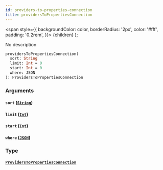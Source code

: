 ```yaml
---
id: providers-to-properties-connection
title: providersToPropertiesConnection
---
```


<span
style={{
      backgroundColor: color,
      borderRadius: '2px',
      color: '#fff',
      padding: '0.2rem',
    }}>
{children}
</span>
);

No description

```graphql
providersToPropertiesConnection(
  sort: String
  limit: Int = 0
  start: Int = 0
  where: JSON
): ProvidersToPropertiesConnection

```

### Arguments

#### `sort` ([`String`](/v1/scalars/string))

#### `limit` ([`Int`](/v1/scalars/int))

#### `start` ([`Int`](/v1/scalars/int))

#### `where` ([`JSON`](/v1/scalars/json))

### Type

#### [`ProvidersToPropertiesConnection`](/v1/objects/providers-to-properties-connection)
